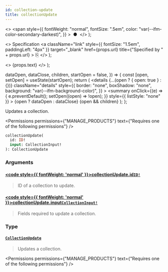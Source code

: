 ```yaml
---
id: collection-update
title: collectionUpdate
---
```


  <>
    <span
      style={{
        fontWeight: "normal",
        fontSize: ".5em",
        color: "var(--ifm-color-secondary-darkest)",
      }}
    >
      &nbsp;●&nbsp;
    </span>
  </>
);

  <>
    Specification
    <a
      className="link"
      style={{ fontSize: "1.5em", paddingLeft: "4px" }}
      target="\_blank"
      href={props.url}
      title={"Specified by " + props.url}
    >
      ⎘
    </a>
  </>
);

  <>
    <span className={props.class}>{props.text}</span>
  </>
);


  dataOpen,
  dataClose,
  children,
  startOpen = false,
}) => {
  const [open, setOpen] = useState(startOpen);
  return (
    <details
      {...(open ? { open: true } : {})}
      className="details"
      style={{
        border: "none",
        boxShadow: "none",
        background: "var(--ifm-background-color)",
      }}
    >
      <summary
        onClick={(e) => {
          e.preventDefault();
          setOpen((open) => !open);
        }}
        style={{ listStyle: "none" }}
      >
        {open ? dataOpen : dataClose}
      </summary>
      {open && children}
    </details>
  );
};

Updates a collection.

<Permissions
  permissions={"MANAGE_PRODUCTS"}
  text={"Requires one of the following permissions"}
/>

```graphql
collectionUpdate(
  id: ID!
  input: CollectionInput!
): CollectionUpdate
```

### Arguments

#### [<code style={{ fontWeight: 'normal' }}>collectionUpdate.<b>id</b></code>](#)<Bullet />[`ID!`](../../../api-reference/miscellaneous/scalars/id) <Badge class="badge badge--secondary" text="non-null"/> <Badge class="badge badge--secondary" text="scalar"/> <Badge class="badge badge--secondary" text="miscellaneous"/>

> ID of a collection to update.

#### [<code style={{ fontWeight: 'normal' }}>collectionUpdate.<b>input</b></code>](#)<Bullet />[`CollectionInput!`](../../../api-reference/products/inputs/collection-input) <Badge class="badge badge--secondary" text="non-null"/> <Badge class="badge badge--secondary" text="input"/> <Badge class="badge badge--secondary" text="products"/>

> Fields required to update a collection.

### Type

#### [`CollectionUpdate`](../../../api-reference/products/objects/collection-update) <Badge class="badge badge--secondary" text="object"/> <Badge class="badge badge--secondary" text="products"/>

> Updates a collection.

<Permissions
  permissions={"MANAGE_PRODUCTS"}
  text={"Requires one of the following permissions"}
/>

